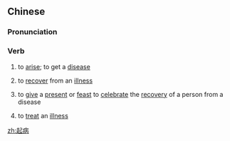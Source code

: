 ==Chinese==
{{zh-forms}}

===Pronunciation===
{{zh-pron
|m=qǐbìng
|c=hei2 beng6
|mn=khí-pēⁿ/khí-pīⁿ
|cat=v
}}

===Verb===
{{zh-verb}}

# {{lb|zh|of a disease}} to [[arise]]; {{lb|zh|of a person}} to get a [[disease]]
# {{lb|zh|literary}} to [[recover]] from an [[illness]]
# {{lb|zh|dated}} to [[give]] a [[present]] or [[feast]] to [[celebrate]] the [[recovery]] of a person from a disease
# {{lb|zh|literary}} to [[treat]] an [[illness]]

[[zh:起病]]